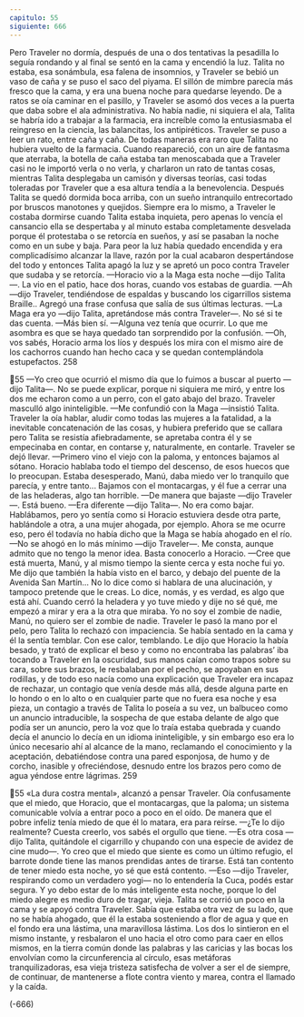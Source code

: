 ```yaml
---
capitulo: 55
siguiente: 666
---
```


Pero Traveler no dormía, después de una o dos tentativas la pesadilla lo
seguía rondando y al final se sentó en la cama y encendió la luz. Talita no estaba,
esa sonámbula, esa falena de insomnios, y Traveler se bebió un vaso de caña y se
puso el saco del piyama. El sillón de mimbre parecía más fresco que la cama, y
era una buena noche para quedarse leyendo. De a ratos se oía caminar en el
pasillo, y Traveler se asomó dos veces a la puerta que daba sobre el ala
administrativa. No había nadie, ni siquiera el ala, Talita se habría ido a trabajar a
la farmacia, era increíble como la entusiasmaba el reingreso en la ciencia, las
balancitas, los antipiréticos. Traveler se puso a leer un rato, entre caña y caña. De
todas maneras era raro que Talita no hubiera vuelto de la farmacia. Cuando
reapareció, con un aire de fantasma que aterraba, la botella de caña estaba tan
menoscabada que a Traveler casi no le importó verla o no verla, y charlaron un
rato de tantas cosas, mientras Talita desplegaba un camisón y diversas teorías,
casi todas toleradas por Traveler que a esa altura tendía a la benevolencia.
Después Talita se quedó dormida boca arriba, con un sueño intranquilo
entrecortado por bruscos manotones y quejidos. Siempre era lo mismo, a
Traveler le costaba dormirse cuando Talita estaba inquieta, pero apenas lo vencía
el cansancio ella se despertaba y al minuto estaba completamente desvelada
porque él protestaba o se retorcía en sueños, y así se pasaban la noche como en
un sube y baja. Para peor la luz había quedado encendida y era complicadísimo
alcanzar la llave, razón por la cual acabaron despertándose del todo y entonces
Talita apagó la luz y se apretó un poco contra Traveler que sudaba y se retorcía.
—Horacio vio a la Maga esta noche —dijo Talita—. La vio en el patio, hace
dos horas, cuando vos estabas de guardia.
—Ah —dijo Traveler, tendiéndose de espaldas y buscando los cigarrillos
sistema Braille.. Agregó una frase confusa que salía de sus últimas lecturas.
—La Maga era yo —dijo Talita, apretándose más contra Traveler—. No sé si te
das cuenta.
—Más bien sí.
—Alguna vez tenía que ocurrir. Lo que me asombra es que se haya quedado
tan sorprendido por la confusión. —Oh, vos sabés, Horacio arma los líos y
después los mira con el mismo aire de los cachorros cuando han hecho caca y se
quedan contemplándola estupefactos.
258

55
—Yo creo que ocurrió el mismo día que lo fuimos a buscar al puerto —dijo
Talita—. No se puede explicar, porque ni siquiera me miró, y entre los dos me
echaron como a un perro, con el gato abajo del brazo.
Traveler masculló algo ininteligible.
—Me confundió con la Maga —insistió Talita.
Traveler la oía hablar, aludir como todas las mujeres a la fatalidad, a la
inevitable concatenación de las cosas, y hubiera preferido que se callara pero
Talita se resistía afiebradamente, se apretaba contra él y se empecinaba en contar,
en contarse y, naturalmente, en contarle. Traveler se dejó llevar.
—Primero vino el viejo con la paloma, y entonces bajamos al sótano. Horacio
hablaba todo el tiempo del descenso, de esos huecos que lo preocupan. Estaba
desesperado, Manú, daba miedo ver lo tranquilo que parecía, y entre tanto...
Bajamos con el montacargas, y él fue a cerrar una de las heladeras, algo tan
horrible.
—De manera que bajaste —dijo Traveler—. Está bueno.
—Era diferente —dijo Talita—. No era como bajar. Hablábamos, pero yo
sentía como si Horacio estuviera desde otra parte, hablándole a otra, a una mujer
ahogada, por ejemplo. Ahora se me ocurre eso, pero él todavía no había dicho
que la Maga se había ahogado en el río.
—No se ahogó en lo más mínimo —dijo Traveler—. Me consta, aunque
admito que no tengo la menor idea. Basta conocerlo a Horacio.
—Cree que está muerta, Manú, y al mismo tiempo la siente cerca y esta noche
fui yo. Me dijo que también la había visto en el barco, y debajo del puente de la
Avenida San Martín... No lo dice como si hablara de una alucinación, y tampoco
pretende que le creas. Lo dice, nomás, y es verdad, es algo que está ahí. Cuando
cerró la heladera y yo tuve miedo y dije no sé qué, me empezó a mirar y era a la
otra que miraba. Yo no soy el zombie de nadie, Manú, no quiero ser el zombie de
nadie.
Traveler le pasó la mano por el pelo, pero Talita lo rechazó con impaciencia.
Se había sentado en la cama y él la sentía temblar. Con ese calor, temblando. Le
dijo que Horacio la había besado, y trató de explicar el beso y como no
encontraba las palabras’ iba tocando a Traveler en la oscuridad, sus manos caían
como trapos sobre su cara, sobre sus brazos, le resbalaban por el pecho, se
apoyaban en sus rodillas, y de todo eso nacía como una explicación que Traveler
era incapaz de rechazar, un contagio que venía desde más allá, desde alguna
parte en lo hondo o en lo alto o en cualquier parte que no fuera esa noche y esa
pieza, un contagio a través de Talita lo poseía a su vez, un balbuceo como un
anuncio intraducible, la sospecha de que estaba delante de algo que podía ser un
anuncio, pero la voz que lo traía estaba quebrada y cuando decía el anuncio lo
decía en un idioma ininteligible, y sin embargo eso era lo único necesario ahí al
alcance de la mano, reclamando el conocimiento y la aceptación, debatiéndose
contra una pared esponjosa, de humo y de corcho, inasible y ofreciéndose,
desnudo entre los brazos pero como de agua yéndose entre lágrimas.
259

55
«La dura costra mental», alcanzó a pensar Traveler. Oía confusamente que el
miedo, que Horacio, que el montacargas, que la paloma; un sistema comunicable
volvía a entrar poco a poco en el oído. De manera que el pobre infeliz tenía
miedo de que él lo matara, era para reírse.
—¿Te lo dijo realmente? Cuesta creerlo, vos sabés el orgullo que tiene.
—Es otra cosa —dijo Talita, quitándole el cigarrillo y chupando con una
especie de avidez de cine mudo—. Yo creo que el miedo que siente es como un
último refugio, el barrote donde tiene las manos prendidas antes de tirarse. Está
tan contento de tener miedo esta noche, yo sé que está contento.
—Eso —dijo Traveler, respirando como un verdadero yogi— no lo entendería
la Cuca, podés estar segura. Y yo debo estar de lo más inteligente esta noche,
porque lo del miedo alegre es medio duro de tragar, vieja.
Talita se corrió un poco en la cama y se apoyó contra Traveler. Sabía que
estaba otra vez de su lado, que no se había ahogado, que él la estaba sosteniendo
a flor de agua y que en el fondo era una lástima, una maravillosa lástima. Los
dos lo sintieron en el mismo instante, y resbalaron el uno hacia el otro como para
caer en ellos mismos, en la tierra común donde las palabras y las caricias y las
bocas los envolvían como la circunferencia al círculo, esas metáforas
tranquilizadoras, esa vieja tristeza satisfecha de volver a ser el de siempre, de
continuar, de mantenerse a flote contra viento y marea, contra el llamado y la
caída.

(-666)
